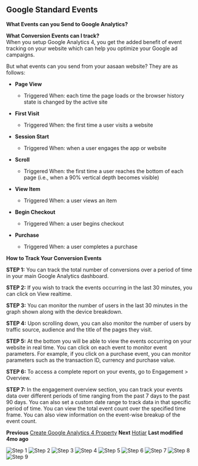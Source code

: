 ## Google Standard Events

**What Events can you Send to Google Analytics?**

**What Conversion Events can I track?**  
When you setup Google Analytics 4, you get the added benefit of event tracking on your website which can help you optimize your Google ad campaigns.

But what events can you send from your aasaan website? They are as follows:

- **Page View**
  - Triggered When: each time the page loads or the browser history state is changed by the active site

- **First Visit**
  - Triggered When: the first time a user visits a website

- **Session Start**
  - Triggered When: when a user engages the app or website

- **Scroll**
  - Triggered When: the first time a user reaches the bottom of each page (i.e., when a 90% vertical depth becomes visible)

- **View Item**
  - Triggered When: a user views an item

- **Begin Checkout**
  - Triggered When: a user begins checkout

- **Purchase**
  - Triggered When: a user completes a purchase

**How to Track Your Conversion Events**

**STEP 1:**
You can track the total number of conversions over a period of time in your main Google Analytics dashboard.

**STEP 2:**
If you wish to track the events occurring in the last 30 minutes, you can click on View realtime.

**STEP 3:**
You can monitor the number of users in the last 30 minutes in the graph shown along with the device breakdown.

**STEP 4:**
Upon scrolling down, you can also monitor the number of users by traffic source, audience and the title of the pages they visit.

**STEP 5:**
At the bottom you will be able to view the events occurring on your website in real time. You can click on each event to monitor event parameters. For example, if you click on a purchase event, you can monitor parameters such as the transaction ID, currency and purchase value.

**STEP 6:**
To access a complete report on your events, go to Engagement &gt; Overview.

**STEP 7:**
In the engagement overview section, you can track your events data over different periods of time ranging from the past 7 days to the past 90 days. You can also set a custom date range to track data in that specific period of time.
You can view the total event count over the specified time frame.
You can also view information on the event-wise breakup of the event count.

**Previous**
[Create Google Analytics 4 Property](#)
**Next**
[Hotjar](#)
**Last modified 4mo ago**

![Step 1](https://cdn.aasaan.app/docs/google/google_1.png)
![Step 2](https://cdn.aasaan.app/docs/google/google_2.png)
![Step 3](https://cdn.aasaan.app/docs/google/google_3.png)
![Step 4](https://cdn.aasaan.app/docs/google/google_4.png)
![Step 5](https://cdn.aasaan.app/docs/google/google_5.png)
![Step 6](https://cdn.aasaan.app/docs/google/google_6.png)
![Step 7](https://cdn.aasaan.app/docs/google/google_7.png)
![Step 8](https://cdn.aasaan.app/docs/google/google_8.png)
![Step 9](https://cdn.aasaan.app/docs/google/google_9.png)
